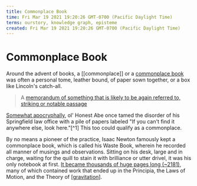 ```yaml
---
title: Commonplace Book
time: Fri Mar 19 2021 19:20:26 GMT-0700 (Pacific Daylight Time)
terms: ourstory, knowledge graph, episteme
created: Fri Mar 19 2021 19:20:26 GMT-0700 (Pacific Daylight Time)
---
```


# Commonplace Book

Around the advent of books, a [[commonplace]] or a [commonplace book](https://en.wikipedia.org/wiki/Commonplace_book) was often a personal tome, leather bound, of paper sown together, or a box like Lincoln's catch-all.

> A [memorandum of something that is likely to be again referred to, striking or notable passage](https://www.etymonline.com/word/commonplace#etymonline_v_17240)

[Somewhat apocryphally](https://books.google.com/books?id=L8RVOCHtWXQC&pg=PA37&lpg=PA37&dq=%22if+you+can%27t+find+it+anywhere+else%22+%22look+in+this%22&source=bl&ots=LY5Y7SU_Aj&sig=ACfU3U2NsTh51nideVAVsI-kXhqWLbHarA&hl=en&sa=X&ved=2ahUKEwjmjMHood3gAhXH7oMKHRhbB9gQ6AEwAHoECAAQAQ#v=onepage&q=%22if%20you%20can't%20find%20it%20anywhere%20else%22%20%22look%20in%20this%22&f=false), ol' Honest Abe once tamed the disorder of his Springfield law office with a pile of papers labeled "If you can't find it anywhere else, look here."[^1] This too could qualify as a commonplace.

By no means a pioneer of the practice, Isaac Newton famously kept a commonplace book, which is called his Waste Book, wherein he recorded all manner of musings and observations. Sitting on his desk, large and in charge, waiting for the quill to stain it with brilliance or utter drivel, it was his only notebook at first. [It became thousands of huge pages long (~2181)](http://cudl.lib.cam.ac.uk/view/MS-ADD-04004/127), many of which contained work that ended up in the Principia, the Laws of Motion, and the Theory of [[gravitation]].

[//begin]: # 'Autogenerated link references for markdown compatibility'
[gravitation]: gravitation 'gravitation'
[//end]: # 'Autogenerated link references'
